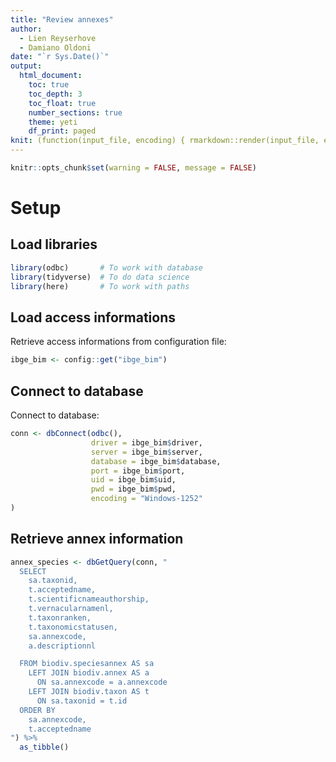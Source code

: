 ```yaml
---
title: "Review annexes"
author:
  - Lien Reyserhove
  - Damiano Oldoni
date: "`r Sys.Date()`"
output:
  html_document:
    toc: true
    toc_depth: 3
    toc_float: true
    number_sections: true
    theme: yeti
    df_print: paged
knit: (function(input_file, encoding) { rmarkdown::render(input_file, encoding = encoding, output_file = paste0("../docs/",sub(".Rmd", ".html", basename(input_file))))})
---
```


```r
knitr::opts_chunk$set(warning = FALSE, message = FALSE)
```

# Setup

## Load libraries

```r
library(odbc)       # To work with database
library(tidyverse)  # To do data science
library(here)       # To work with paths
```

## Load access informations

Retrieve access informations from configuration file:

```r
ibge_bim <- config::get("ibge_bim")
```

## Connect to database

Connect to database:

```r
conn <- dbConnect(odbc(), 
                  driver = ibge_bim$driver,
                  server = ibge_bim$server,
                  database = ibge_bim$database,
                  port = ibge_bim$port,
                  uid = ibge_bim$uid,
                  pwd = ibge_bim$pwd,
                  encoding = "Windows-1252"
)
```

## Retrieve annex information

```r
annex_species <- dbGetQuery(conn, "
  SELECT
    sa.taxonid,
    t.acceptedname,
    t.scientificnameauthorship,
    t.vernacularnamenl,
    t.taxonranken,
    t.taxonomicstatusen,
    sa.annexcode,
    a.descriptionnl

  FROM biodiv.speciesannex AS sa
    LEFT JOIN biodiv.annex AS a
      ON sa.annexcode = a.annexcode
    LEFT JOIN biodiv.taxon AS t
      ON sa.taxonid = t.id
  ORDER BY
    sa.annexcode,
    t.acceptedname
") %>% 
  as_tibble()
```


